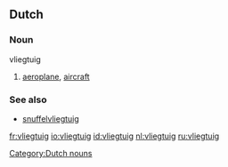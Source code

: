 ==Dutch==
===Noun===
vliegtuig

#[[aeroplane]], [[aircraft]]

===See also===
*[[snuffelvliegtuig]]

[[Category:Dutch nouns]]

[[fr:vliegtuig]]
[[io:vliegtuig]]
[[id:vliegtuig]]
[[nl:vliegtuig]]
[[ru:vliegtuig]]